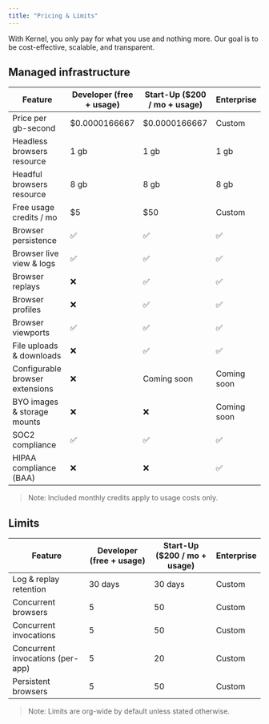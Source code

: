 ```yaml
---
title: "Pricing & Limits"
---
```


With Kernel, you only pay for what you use and nothing more. Our goal is to be cost-effective, scalable, and transparent.

## Managed infrastructure

| Feature | Developer (free + usage) | Start-Up ($200 / mo + usage) | Enterprise |
| --- | --- | --- | --- |
| Price per gb-second | $0.0000166667 | $0.0000166667 | Custom |
| Headless browsers resource | 1 gb | 1 gb | 1 gb |
| Headful browsers resource | 8 gb | 8 gb | 8 gb |
| Free usage credits / mo | $5 | $50 | Custom |
| Browser persistence | ✅ | ✅ | ✅ |
| Browser live view & logs | ✅ | ✅ | ✅ |
| Browser replays | ❌ | ✅ | ✅ |
| Browser profiles | ❌ | ✅ | ✅ |
| Browser viewports | ✅ | ✅ | ✅ |
| File uploads & downloads | ❌ | ✅ | ✅ |
| Configurable browser extensions | ❌ | Coming soon | Coming soon |
| BYO images & storage mounts | ❌ | ❌ | Coming soon |
| SOC2 compliance | ✅ | ✅ | ✅ |
| HIPAA compliance (BAA) | ❌ | ❌ | ✅ |

> Note: Included monthly credits apply to usage costs only.

## Limits

| Feature | Developer (free + usage) | Start-Up ($200 / mo + usage) | Enterprise |
| --- | --- | --- | --- |
| Log & replay retention | 30 days | 30 days | Custom |
| Concurrent browsers | 5 | 50 | Custom |
| Concurrent invocations | 5 | 50 | Custom |
| Concurrent invocations (per-app) | 5 | 20 | Custom |
| Persistent browsers | 5 | 50 | Custom |

> Note: Limits are org-wide by default unless stated otherwise.
